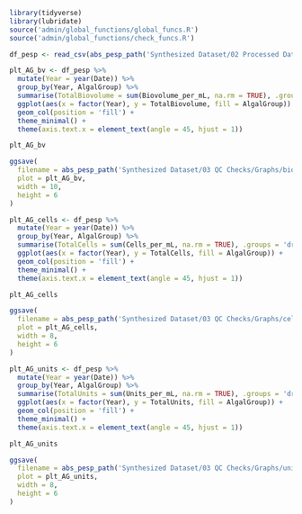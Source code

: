 ```r
library(tidyverse)
library(lubridate)
source('admin/global_functions/global_funcs.R')
source('admin/global_functions/check_funcs.R')
```

```r
df_pesp <- read_csv(abs_pesp_path('Synthesized Dataset/02 Processed Data/PESP_dataset.csv'))
```

```r
plt_AG_bv <- df_pesp %>%
  mutate(Year = year(Date)) %>%
  group_by(Year, AlgalGroup) %>%
  summarise(TotalBiovolume = sum(Biovolume_per_mL, na.rm = TRUE), .groups = 'drop') %>%
  ggplot(aes(x = factor(Year), y = TotalBiovolume, fill = AlgalGroup)) +
  geom_col(position = 'fill') +
  theme_minimal() +
  theme(axis.text.x = element_text(angle = 45, hjust = 1))

plt_AG_bv

ggsave(
  filename = abs_pesp_path('Synthesized Dataset/03 QC Checks/Graphs/biovol_per_algalgroup.jpg'),
  plot = plt_AG_bv,
  width = 10,
  height = 6
)
```

```r
plt_AG_cells <- df_pesp %>%
  mutate(Year = year(Date)) %>%
  group_by(Year, AlgalGroup) %>%
  summarise(TotalCells = sum(Cells_per_mL, na.rm = TRUE), .groups = 'drop') %>%
  ggplot(aes(x = factor(Year), y = TotalCells, fill = AlgalGroup)) +
  geom_col(position = 'fill') +
  theme_minimal() +
  theme(axis.text.x = element_text(angle = 45, hjust = 1))

plt_AG_cells

ggsave(
  filename = abs_pesp_path('Synthesized Dataset/03 QC Checks/Graphs/cells_per_algalgroup.jpg'),
  plot = plt_AG_cells,
  width = 8,
  height = 6
)
```

```r
plt_AG_units <- df_pesp %>%
  mutate(Year = year(Date)) %>%
  group_by(Year, AlgalGroup) %>%
  summarise(TotalUnits = sum(Units_per_mL, na.rm = TRUE), .groups = 'drop') %>%
  ggplot(aes(x = factor(Year), y = TotalUnits, fill = AlgalGroup)) +
  geom_col(position = 'fill') +
  theme_minimal() +
  theme(axis.text.x = element_text(angle = 45, hjust = 1))

plt_AG_units

ggsave(
  filename = abs_pesp_path('Synthesized Dataset/03 QC Checks/Graphs/units_per_algalgroup.jpg'),
  plot = plt_AG_units,
  width = 8,
  height = 6
)
```



